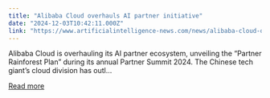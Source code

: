 ```yaml
---
title: "Alibaba Cloud overhauls AI partner initiative"
date: "2024-12-03T10:42:11.000Z"
link: "https://www.artificialintelligence-news.com/news/alibaba-cloud-overhauls-ai-partner-initiative/?utm_source=rss&utm_medium=rss&utm_campaign=alibaba-cloud-overhauls-ai-partner-initiative"
---
```


Alibaba Cloud is overhauling its AI partner ecosystem, unveiling the &#8220;Partner Rainforest Plan&#8221; during its annual Partner Summit 2024. The Chinese tech giant&#8217;s cloud division has outl...

[Read more](https://www.artificialintelligence-news.com/news/alibaba-cloud-overhauls-ai-partner-initiative/?utm_source=rss&utm_medium=rss&utm_campaign=alibaba-cloud-overhauls-ai-partner-initiative)
